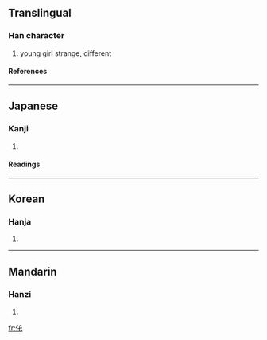 ==Translingual==
===Han character===
{{Han char|rn=9|rad=人|as=03|sn=5|four=|canj=人竹心 (OHP)}}
# young girl  strange, different
====References====
{{Han ref|kx=0093.010|dkj=00376|dj=0196.050|hdz=10114.060|uh=4EDB|ud=20187}}
----
==Japanese==
===Kanji===
{{ja-kanji|grade=|rs=人03}}
# {{defn|Japanese}}
====Readings====
{{ja-readings|on=[[た]] (ta), [[たく]] (taku)|kun=[[おとめ]] (otome), [[よる]] (yoru)}}
----
==Korean==
===Hanja===
{{ko-hanja|hangeul=[[차]], [[탁]]|rv=cha, tak|mr=ch'a, t'ak}}
# {{defn|Korean}}
----
==Mandarin==
===Hanzi===
{{cmn-hanzi|pin=[[tuō]] (tuo1)|wg=t'o<sup>1</sup>}}
# {{defn|Mandarin}}

[[fr:仛]]